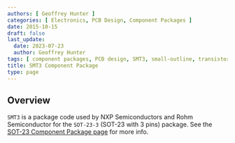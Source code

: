 ```yaml
---
authors: [ Geoffrey Hunter ]
categories: [ Electronics, PCB Design, Component Packages ]
date: 2015-10-15
draft: false
last_update:
  date: 2023-07-23
  author: Geoffrey Hunter
tags: [ component packages, PCB design, SMT3, small-outline, transistor, SOT-23, SOT-23-3, NXP Semiconductors, ROHM Semiconductor ]
title: SMT3 Component Package
type: page
---
```


## Overview

`SMT3` is a package code used by NXP Semiconductors and Rohm Semiconductor for the `SOT-23-3` (SOT-23 with 3 pins) package. See the [SOT-23 Component Package page](/pcb-design/component-packages/sot-23-component-package/) for more info.
